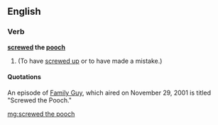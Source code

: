 ==English==

===Verb===
'''[[screwed]] the [[pooch]]'''

# {{past of|screw the pooch}} {{slang}} (To have [[screwed up]] or to have made a mistake.)

====Quotations====
An episode of [[Family Guy]], which aired on November 29, 2001 is titled "Screwed the Pooch."

[[mg:screwed the pooch]]